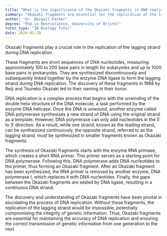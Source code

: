 ```yaml
---
title: "What is the significance of the Okazaki fragments in DNA replication?"
summary: "Okazaki fragments are essential for the replication of the lagging strand during DNA replication."
author: "Dr. Abigail Parker"
degree: "PhD in Neuroscience, University of Bristol"
tutor_type: "IB Biology Tutor"
date: 2024-03-29
---
```


Okazaki fragments play a crucial role in the replication of the lagging strand during DNA replication.

These fragments are short sequences of DNA nucleotides, measuring approximately $100$ to $200$ base pairs in length for eukaryotes and up to $1000$ base pairs in prokaryotes. They are synthesized discontinuously and subsequently linked together by the enzyme DNA ligase to form the lagging strand during DNA replication. The discovery of these fragments in $1968$ by Reiji and Tsuneko Okazaki led to their naming in their honor.

DNA replication is a complex process that begins with the unwinding of the double helix structure of the DNA molecule, a task performed by the enzyme DNA helicase. Once the DNA is unwound, another enzyme called DNA polymerase synthesizes a new strand of DNA using the original strand as a template. However, DNA polymerase can only add nucleotides in the $5'$ to $3'$ direction. As a result, while one strand, known as the leading strand, can be synthesized continuously, the opposite strand, referred to as the lagging strand, must be synthesized in smaller fragments known as Okazaki fragments.

The synthesis of Okazaki fragments starts with the enzyme RNA primase, which creates a short RNA primer. This primer serves as a starting point for DNA polymerase. Following this, DNA polymerase adds DNA nucleotides to the primer, thus forming an Okazaki fragment. After an Okazaki fragment has been synthesized, the RNA primer is removed by another enzyme, DNA polymerase I, which replaces it with DNA nucleotides. Finally, the gaps between the Okazaki fragments are sealed by DNA ligase, resulting in a continuous DNA strand.

The discovery and understanding of Okazaki fragments have been pivotal in elucidating the process of DNA replication. Without these fragments, the replication of the lagging strand would be impossible, potentially compromising the integrity of genetic information. Thus, Okazaki fragments are essential for maintaining the accuracy of DNA replication and ensuring the correct transmission of genetic information from one generation to the next.
    